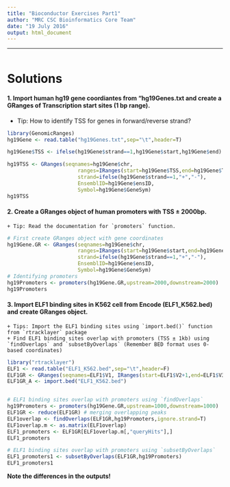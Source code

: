 ```yaml
---
title: "Bioconductor Exercises Part1"
author: "MRC CSC Bioinformatics Core Team"
date: "19 July 2016"
output: html_document
---
```


----
```r

```


# Solutions

#### 1. Import human hg19 gene coordiantes from "hg19Genes.txt and create a GRanges of Transcription start sites (1 bp range).
  + Tip: How to identify TSS for genes in forward/reverse strand?

```r
library(GenomicRanges)
hg19Gene <- read.table("hg19Genes.txt",sep="\t",header=T)

hg19Gene$TSS <- ifelse(hg19Gene$strand==1,hg19Gene$start,hg19Gene$end)

hg19TSS <- GRanges(seqnames=hg19Gene$chr,
                       ranges=IRanges(start=hg19Gene$TSS,end=hg19Gene$TSS),
                       strand=ifelse(hg19Gene$strand==1,"+","-"),
                       EnsemblID=hg19Gene$ensID,
                       Symbol=hg19Gene$GeneSym)
hg19TSS
```


#### 2. Create a GRanges object of human promoters with TSS ± 2000bp.
    + Tip: Read the documentation for `promoters` function.
```r
# First create GRanges object with gene coordinates
hg19Gene.GR <- GRanges(seqnames=hg19Gene$chr,
                       ranges=IRanges(start=hg19Gene$start,end=hg19Gene$end),
                       strand=ifelse(hg19Gene$strand==1,"+","-"),
                       EnsemblID=hg19Gene$ensID,
                       Symbol=hg19Gene$GeneSym)
# Identifying promoters
hg19Promoters <- promoters(hg19Gene.GR,upstream=2000,downstream=2000)
hg19Promoters
```

#### 3. Import ELF1 binding sites in K562 cell from Encode (ELF1_K562.bed) and create GRanges object. 
    + Tips: Import the ELF1 binding sites using `import.bed()` function from `rtracklayer` package
    + Find ELF1 binding sites overlap with promoters (TSS ± 1kb) using `findOverlaps` and `subsetByOverlaps` (Remember BED format uses 0-based coordinates)

```r
library("rtracklayer")
ELF1 <- read.table("ELF1_K562.bed",sep="\t",header=F)
ELF1GR <- GRanges(seqnames=ELF1$V1, IRanges(start=ELF1$V2+1,end=ELF1$V3))
ELF1GR_A <- import.bed("ELF1_K562.bed")


# ELF1 binding sites overlap with promoters using `findOverlaps`
hg19Promoters <- promoters(hg19Gene.GR,upstream=1000,downstream=1000)
ELF1GR <- reduce(ELF1GR) # merging overlapping peaks
ELF1overlap <- findOverlaps(ELF1GR,hg19Promoters,ignore.strand=T)
ELF1overlap.m <- as.matrix(ELF1overlap)
ELF1_promoters <- ELF1GR[ELF1overlap.m[,"queryHits"],]
ELF1_promoters

# ELF1 binding sites overlap with promoters using `subsetByOverlaps`
ELF1_promoters1 <- subsetByOverlaps(ELF1GR,hg19Promoters)
ELF1_promoters1
```

<b>Note the differences in the outputs!</b>